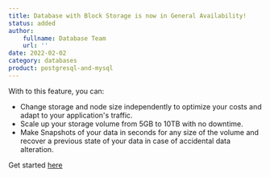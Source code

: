 ```yaml
---
title: Database with Block Storage is now in General Availability!
status: added
author:
    fullname: Database Team
    url: ''
date: 2022-02-02
category: databases
product: postgresql-and-mysql
---
```


With to this feature, you can:

* Change storage and node size independently to optimize your costs and adapt to your application's traffic.
* Scale up your storage volume from 5GB to 10TB with no downtime.
* Make Snapshots of your data in seconds for any size of the volume and recover a previous state of your data in case of accidental data alteration.

Get started [here](https://www.scaleway.com/en/docs/storage/database/how-to/create-a-database/)
